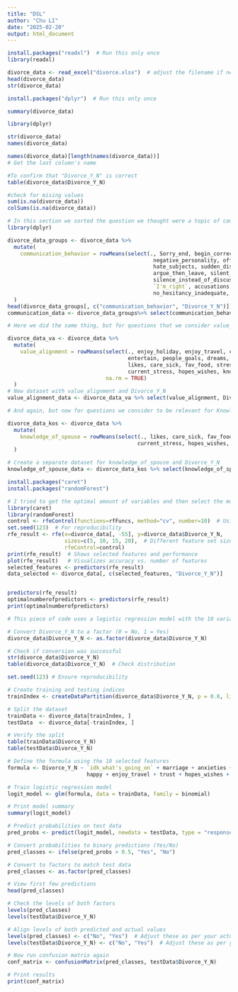 ---
title: "DSL"
author: "Chu LI"
date: "2025-02-20"
output: html_document
---

```{r}
install.packages("readxl")  # Run this only once
library(readxl)

divorce_data <- read_excel("divorce.xlsx")  # adjust the filename if needed
head(divorce_data)
str(divorce_data)

```
```{r}
install.packages("dplyr")  # Run this only once
```
```{r}
summary(divorce_data)

```

```{r}
library(dplyr)
```
```{r}
str(divorce_data)
names(divorce_data)
```

```{r}
names(divorce_data)[length(names(divorce_data))] 
# Get the last column's name
```

```{r}
#To confirm that "Divorce_Y_N" is correct
table(divorce_data$Divorce_Y_N)
```

```{r}
#check for mising values
sum(is.na(divorce_data))
colSums(is.na(divorce_data))

```

```{r}
# In this section we sorted the question we thought were a topic of communication behavior together to see the average score of these questions against the divorce Y N (C.Collet)
library(dplyr)

divorce_data_groups <- divorce_data %>%
  mutate(
    communication_behavior = rowMeans(select(., Sorry_end, begin_correct, Contact, Aggro_argue, Always_never, 
                                              negative_personality, offensive_expressions, insult, humiliate, not_calm, 
                                              hate_subjects, sudden_discussion, `idk_what's_going_on`, calm_breaks, 
                                              argue_then_leave, silent_for_calm, good_to_leave_home, 
                                              silence_instead_of_discussion, silence_for_harm, silence_fear_anger, 
                                              `I'm_right`, accusations, `I'm_not_guilty`, `I'm_not_wrong`, 
                                              no_hesitancy_inadequate, `you're_inadequate`, incompetence), na.rm = TRUE)
  )
head(divorce_data_groups[, c("communication_behavior", "Divorce_Y_N")])
communication_data <- divorce_data_groups%>% select(communication_behavior, Divorce_Y_N)
```

```{r}
# Here we did the same thing, but for questions that we consider value_alignment. (C.Collet)

divorce_data_va <- divorce_data %>%
  mutate(
    value_alignment = rowMeans(select(., enjoy_holiday, enjoy_travel, common_goals, harmony, freeom_value, 
                                      entertain, people_goals, dreams, love, happy, marriage, roles, trust, 
                                      likes, care_sick, fav_food, stresses, inner_world, anxieties, 
                                      current_stress, hopes_wishes, know_well, friends_social),
                               na.rm = TRUE)
  )
# New dataset with value_alignment and Divorce_Y_N
value_alignment_data <- divorce_data_va %>% select(value_alignment, Divorce_Y_N)


```

```{r}

# And again, but now for questions we consider to be relevant for Knowledge of spouse. We now have 3 groups: Communication behavior, value alignment and knowledge of spouse. (C.Collet)

divorce_data_kos <- divorce_data %>%
  mutate(
    knowledge_of_spouse = rowMeans(select(., likes, care_sick, fav_food, stresses, inner_world, anxieties, 
                                         current_stress, hopes_wishes, know_well, friends_social), na.rm = TRUE)
  )

# Create a separate dataset for knowledge_of_spouse and Divorce_Y_N
knowledge_of_spouse_data <- divorce_data_kos %>% select(knowledge_of_spouse, Divorce_Y_N)


```

```{r}
install.packages("caret")
install.packages("randomForest")
```
```{r}
# I tried to get the optimal amount of variables and then select the most important ones that change the chance of prediction the most.
library(caret)
library(randomForest)
control <- rfeControl(functions=rfFuncs, method="cv", number=10)  # Using Random Forest for feature ranking
set.seed(123)  # For reproducibility
rfe_result <- rfe(x=divorce_data[, -55], y=divorce_data$Divorce_Y_N, 
                  sizes=c(5, 10, 15, 20),  # Different feature set sizes to test
                  rfeControl=control)
print(rfe_result)  # Shows selected features and performance
plot(rfe_result)   # Visualizes accuracy vs. number of features
selected_features <- predictors(rfe_result)
data_selected <- divorce_data[, c(selected_features, "Divorce_Y_N")]


predictors(rfe_result)
optimalnumberofpredictors <- predictors(rfe_result)
print(optimalnumberofpredictors)

```

```{r}
# This piece of code uses a logistic regression model with the 10 variables that where the most important. The output gives us an indication on how good the model is in predicting divorce. 

# Convert Divorce_Y_N to a factor (0 = No, 1 = Yes)
divorce_data$Divorce_Y_N <- as.factor(divorce_data$Divorce_Y_N)

# Check if conversion was successful
str(divorce_data$Divorce_Y_N)
table(divorce_data$Divorce_Y_N)  # Check distribution

set.seed(123) # Ensure reproducibility

# Create training and testing indices
trainIndex <- createDataPartition(divorce_data$Divorce_Y_N, p = 0.8, list = FALSE)

# Split the dataset
trainData <- divorce_data[trainIndex, ]
testData  <- divorce_data[-trainIndex, ]

# Verify the split
table(trainData$Divorce_Y_N)  
table(testData$Divorce_Y_N)  

# Define the formula using the 10 selected features
formula <- Divorce_Y_N ~ `idk_what's_going_on` + marriage + anxieties + roles + harmony +
                         happy + enjoy_travel + trust + hopes_wishes + sudden_discussion

# Train logistic regression model
logit_model <- glm(formula, data = trainData, family = binomial)

# Print model summary
summary(logit_model)

# Predict probabilities on test data
pred_probs <- predict(logit_model, newdata = testData, type = "response")

# Convert probabilities to binary predictions (Yes/No)
pred_classes <- ifelse(pred_probs > 0.5, "Yes", "No")

# Convert to factors to match test data
pred_classes <- as.factor(pred_classes)

# View first few predictions
head(pred_classes)

# Check the levels of both factors
levels(pred_classes)
levels(testData$Divorce_Y_N)

# Align levels of both predicted and actual values
levels(pred_classes) <- c("No", "Yes")  # Adjust these as per your actual labels
levels(testData$Divorce_Y_N) <- c("No", "Yes")  # Adjust these as per your actual labels

# Now run confusion matrix again
conf_matrix <- confusionMatrix(pred_classes, testData$Divorce_Y_N)

# Print results
print(conf_matrix)


```
```{r}
```
```{r}
```
```{r}
```
```{r}
```
```{r}
```
```{r}
```


